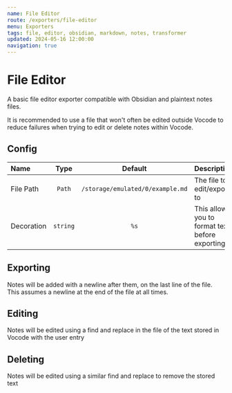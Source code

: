 ```yaml
---
name: File Editor
route: /exporters/file-editor
menu: Exporters
tags: file, editor, obsidian, markdown, notes, transformer
updated: 2024-05-16 12:00:00
navigation: true
---
```



# File Editor

A basic file editor exporter compatible with Obsidian and plaintext notes files. 

<Hint type="info" variant="outer">
  It is recommended to use a file that won't often be edited outside Vocode to reduce failures when trying to edit or delete notes within Vocode.
</Hint>

## Config

| Name       |   Type    | Default | Description                                |
| :--------- | :-------: | :-----: | :----------------------------------------- |
| File Path | `Path` | `/storage/emulated/0/example.md` | The file to edit/export to |
| Decoration | `string` | `%s` | This allows you to format text before exporting |

## Exporting

Notes will be added with a newline after them, on the last line of the file. This assumes a newline at the end of the file at all times.

## Editing

Notes will be edited using a find and replace in the file of the text stored in Vocode with the user entry

## Deleting

Notes will be edited using a similar find and replace to remove the stored text

